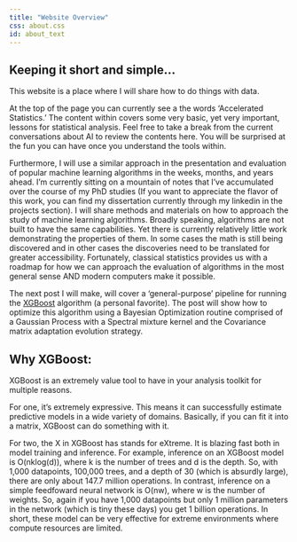 ```yaml
---
title: "Website Overview"
css: about.css
id: about_text
---
```


::: {#about_text}
## **Keeping it short and simple...**

This website is a place where I will share how to do things with data.

At the top of the page you can currently see a the words 'Accelerated Statistics.' The content within covers some very basic, yet very important, lessons for statistical analysis. Feel free to take a break from the current conversations about AI to review the contents here. You will be surprised at the fun you can have once you understand the tools within.

Furthermore, I will use a similar approach in the presentation and evaluation of popular machine learning algorithms in the weeks, months, and years ahead. I'm currently sitting on a mountain of notes that I've accumulated over the course of my PhD studies (If you want to appreciate the flavor of this work, you can find my dissertation currently through my linkedin in the projects section). I will share methods and materials on how to approach the study of machine learning algorithms. Broadly speaking, algorithms are not built to have the same capabilities. Yet there is currently relatively little work demonstrating the properties of them. In some cases the math is still being discovered and in other cases the discoveries need to be translated for greater accessibility. Fortunately, classical statistics provides us with a roadmap for how we can approach the evaluation of algorithms in the most general sense AND modern computers make it possible.

The next post I will make, will cover a 'general-purpose' pipeline for running the [XGBoost](https://arxiv.org/pdf/1603.02754.pdf) algorithm (a personal favorite). The post will show how to optimize this algorithm using a Bayesian Optimization routine comprised of a Gaussian Process with a Spectral mixture kernel and the Covariance matrix adaptation evolution strategy.

## Why XGBoost:

XGBoost is an extremely value tool to have in your analysis toolkit for multiple reasons.

For one, it's extremely expressive. This means it can successfully estimate predictive models in a wide variety of domains. Basically, if you can fit it into a matrix, XGBoost can do something with it.

For two, the X in XGBoost has stands for eXtreme. It is blazing fast both in model training and inference. For example, inference on an XGBoost model is O(nklog(d)), where k is the number of trees and d is the depth. So, with 1,000 datapoints, 100,000 trees, and a depth of 30 (which is absurdly large), there are only about 147.7 million operations. In contrast, inference on a simple feedfoward neural network is O(nw), where w is the number of weights. So, again if you have 1,000 datapoints but only 1 million parameters in the network (which is tiny these days) you get 1 billion operations. In short, these model can be very effective for extreme environments where compute resources are limited.
:::
